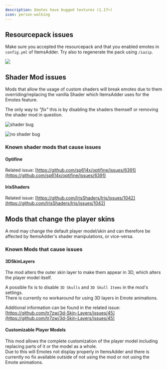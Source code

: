 ```yaml
---
description: Emotes have bugged textures (1.17+)
icon: person-walking
---
```


## Resourcepack issues

Make sure you accepted the resourcepack and that you enabled emotes in `config.yml` of ItemsAdder. Try also to regenerate the pack using `/iazip`.

<img src="/assets/images/image.png" />

## Shader Mod issues

Mods that allow the usage of custom shaders will break emotes due to them overriding/replacing the vanilla Shader which ItemsAdder uses for the Emotes feature.

The only way to _"fix"_ this is by disabling the shaders themself or removing the shader mod in question.

<Tabs>
  <Tab title="With Shaders on (Bug)">

![shader bug](</assets/images/image (75).png>)

  </Tab>
  <Tab title="With Shaders off (No Bug)">

![no shader bug](</assets/images/image (127).png>)

  </Tab>
</Tabs>


### Known shader mods that cause issues

#### Optifine

Related issue: [https://github.com/sp614x/optifine/issues/6391](https://github.com/sp614x/optifine/issues/6391)

#### IrisShaders

Related issue: [https://github.com/IrisShaders/Iris/issues/1042](https://github.com/IrisShaders/Iris/issues/1042)

## Mods that change the player skins

A mod may change the default player model/skin and can therefore be affected by ItemsAdder's shader manipulations, or vice-versa.

### Known Mods that cause issues

#### 3DSkinLayers

The mod alters the outer skin layer to make them appear in 3D, which alters the player model itself.

A possible fix is to disable `3D Skulls` and `3D Skull Items` in the mod's settings.\
There is currently no workaround for using 3D layers in Emote animations.

Additional information can be found in the related issue: [https://github.com/tr7zw/3d-Skin-Layers/issues/45](https://github.com/tr7zw/3d-Skin-Layers/issues/45)

#### Customizable Player Models

This mod allows the complete customization of the player model including replacing parts of it or the model as a whole.\
Due to this will Emotes not display properly in ItemsAdder and there is currently no fix available outside of not using the mod or not using the Emote animations.
